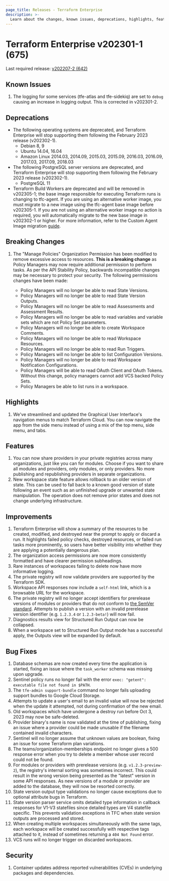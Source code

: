 ```yaml
---
page_title: Releases - Terraform Enterprise
description: >-
  Learn about the changes, known issues, deprecations, highlights, features, improvements, bug fixes, and security fixes for the v202301-1 (675) release.
---
```


# Terraform Enterprise v202301-1 (675)

Last required release: [v202207-2 (642)](/terraform/enterprise/releases/2022/v202207-2)

## Known Issues

1. The logging for some services (tfe-atlas and tfe-sidekiq) are set to `debug` causing an increase in logging output. This is corrected in v202301-2.

## Deprecations

* The following operating systems are deprecated, and Terraform Enterprise will stop supporting them following the February 2023 release (v202302-1).
    * Debian 8, 9
    * Ubuntu 14.04, 16.04
    * Amazon Linux 2014.03, 2014.09, 2015.03, 2015.09, 2016.03, 2016.09, 2017.03, 2017.09, 2018.03
* The following PostgreSQL server versions are deprecated, and Terraform Enterprise will stop supporting them following the February 2023 release (v202302-1).
    * PostgreSQL 11
* Terraform Build Workers are deprecated and will be removed in v202305-1; the base image responsible for executing Terraform runs is changing to tfc-agent. If you are using an alternative worker image, you must migrate to a new image using the tfc-agent base image before v202305-1. If you are not using an alternative worker image no action is required, you will automatically migrate to the new base image in v202302-1 or higher. For more information, refer to the Custom Agent Image migration [guide](/terraform/enterprise/admin/infrastructure/worker-to-agent-migration).

## Breaking Changes

1. The "Manage Policies" Organization Permission has been modified to remove excessive access to resources. **This is a breaking change** as Policy Managers may now require additional permission to perform tasks. As per the API Stability Policy, backwards incompatible changes may be necessary to protect your security. The following permissions changes have been made:

    * Policy Managers will no longer be able to read State Versions.
    * Policy Managers will no longer be able to read State Version Outputs.
    * Policy Managers will no longer be able to read Assessments and Assessment Results.
    * Policy Managers will no longer be able to read variables and variable sets which are not Policy Set parameters.
    * Policy Managers will no longer be able to create Workspace Comments.
    * Policy Managers will no longer be able to read Workspace Resources.
    * Policy Managers will no longer be able to read Run Triggers.
    * Policy Managers will no longer be able to list Configuration Versions.
    * Policy Managers will no longer be able to read Workspace Notification Configurations.
    * Policy Managers will be able to read OAuth Client and OAuth Tokens. Without this change, policy managers cannot add VCS backed Policy Sets.
    * Policy Managers be able to list runs in a workspace.

## Highlights

1. We've streamlined and updated the Graphical User Interface's navigation menus to match Terraform Cloud. You can now navigate the app from the side menu instead of using a mix of the top menu, side menu, and tabs.

## Features

1. You can now share providers in your private registries across many organizations, just like you can for modules. Choose if you want to share all modules and providers, only modules, or only providers. No more publishing and republishing providers in separate organizations.
1. New workspace state feature allows rollback to an older version of state. This can be used to fall back to a known good version of state following an event such as an unfinished upgrade or unwanted state manipulation. The operation does not remove prior states and does not change underlying infrastructure.

## Improvements

1. Terraform Enterprise will show a summary of the resources to be created, modified, and destroyed near the prompt to apply or discard a run. It highlights failed policy checks, destroyed resources, or failed run tasks more prominently, so users have better visibility into whether they are applying a potentially dangerous plan.
1. The organization access permissions are now more consistently formatted and have clearer permission subheadings.
1. Rare instances of workspaces failing to delete now have more informative logging.
1. The private registry will now validate providers are supported by the Terraform SDK.
1. Workspace API responses now include a `self-html` link, which is a browsable URL for the workspace.
1. The private registry will no longer accept identifiers for prerelease versions of modules or providers that do not conform to [the SemVer standard](https://semver.org/#spec-item-9). Attempts to publish a version with an invalid prerelease version identifier (e.g. `1.2.3.4` or `1.2.3-beta!`) will now fail.
1. Diagnostics results view for Structured Run Output can now be collapsed.
1. When a workspace set to Structured Run Output mode has a successful apply, the Outputs view will be expanded by default.

## Bug Fixes

1. Database schemas are now created every time the application is started, fixing an issue where the `task_worker` schema was missing upon upgrade.
1. Sentinel policy runs no longer fail with the error `exec: "getent": executable file not found in $PATH`.
1. The `tfe-admin support-bundle` command no longer fails uploading support bundles to Google Cloud Storage.
1. Attempts to update a user's email to an invalid value will now be rejected when the update it attempted, not during confirmation of the new email.
1. Old workspaces which have undergone a destroy run before Oct 3, 2023 may now be safe-deleted.
1. Provider binary's name is now validated at the time of publishing, fixing an issue where a provider could be made unusable if the filename contained invalid characters.
1. Sentinel will no longer assume that unknown values are boolean, fixing an issue for some Terraform plan variations.
1. The teams/organization-memberships endpoint no longer gives a 500 response error when you try to delete a member whose user record could not be found.
1. For modules or providers with prerelease versions (e.g. `v1.2.3-preview-2`), the registry's internal sorting was sometimes incorrect. This could result in the wrong version being presented as the "latest" version in some API responses. As new versions of a module or provider are added to the database, they will now be resorted correctly.
1. State version output type validations no longer cause exceptions due to optional attribute bugs in Terraform.
1. State version parser service omits detailed type information in callback responses for V1-V3 statefiles since detailed types are V4 statefile specific. This prevents validation exceptions in TFC when state version outputs are processed and stored.
1. When creating multiple workspaces simultaneously with the same tags, each workspace will be created successfully with respective tags attached to it, instead of sometimes returning a `404 Not Found` error.
1. VCS runs will no longer trigger on discarded workspaces.

## Security

1. Container updates address reported vulnerabilities (CVEs) in underlying packages and dependencies.